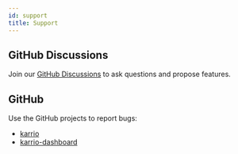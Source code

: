 ```yaml
---
id: support
title: Support
---
```


## GitHub Discussions

Join our [GitHub Discussions](https://github.com/karrio/karrio/discussions) to ask questions
and propose features.

## GitHub

Use the GitHub projects to report bugs:

- [karrio](https://github.com/karrio/karrio)
- [karrio-dashboard](https://github.com/karrio/karrio-dashboard)
